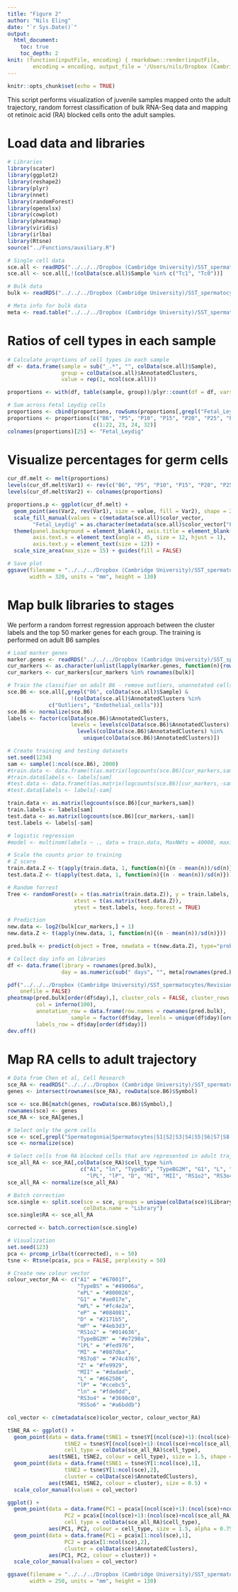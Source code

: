 ```yaml
---
title: "Figure 2"
author: "Nils Eling"
date: "`r Sys.Date()`"
output: 
  html_document:
    toc: true
    toc_depth: 2
knit: (function(inputFile, encoding) { rmarkdown::render(inputFile, 
        encoding = encoding, output_file = '/Users/nils/Dropbox (Cambridge University)/SST_spermatocytes/Analysis/Figures/Fig_2.html') })
---
```


```r
knitr::opts_chunk$set(echo = TRUE)
```

This script performs visualization of juvenile samples mapped onto the adult trajectory, random forrest classification of bulk RNA-Seq data and mapping ot retinoic acid (RA) blocked cells onto the adult samples.

# Load data and libraries

```r
# Libraries
library(scater)
library(ggplot2)
library(reshape2)
library(plyr)
library(nnet)
library(randomForest)
library(openxlsx)
library(cowplot)
library(pheatmap)
library(viridis)
library(irlba)
library(Rtsne)
source("../Functions/auxiliary.R")

# Single cell data
sce.all <- readRDS("../../../Dropbox (Cambridge University)/SST_spermatocytes/Analysis/data/10X_data/SCE_all.rds")
sce.all <- sce.all[,!(colData(sce.all)$Sample %in% c("Tc1", "Tc0"))]

# Bulk data
bulk <- readRDS("../../../Dropbox (Cambridge University)/SST_spermatocytes/Analysis/data/bulk/norm/1st_wave_bulk_norm_reverse-stranded.rds")

# Meta info for bulk data
meta <- read.table("../../../Dropbox (Cambridge University)/SST_spermatocytes/Analysis/Figures/Tables/BulkSamples_stats.txt", sep = "\t")
```

# Ratios of cell types in each sample

```r
# Calculate proprtions of cell types in each sample
df <- data.frame(sample = sub("_.*", "", colData(sce.all)$Sample),
                 group = colData(sce.all)$AnnotatedClusters,
                 value = rep(1, ncol(sce.all)))

proportions <- with(df, table(sample, group))/plyr::count(df = df, vars = "sample")$freq

# Sum across Fetal Leydig cells
proportions <- cbind(proportions, rowSums(proportions[,grepl("Fetal_Leydig", colnames(proportions))]))
proportions <- proportions[c("B6", "P5", "P10", "P15", "P20", "P25", "P30", "P35"),
                           c(1:22, 23, 24, 32)]
colnames(proportions)[25] <- "Fetal_Leydig" 
```

# Visualize percentages for germ cells

```r
cur_df.melt <- melt(proportions)
levels(cur_df.melt$Var1) <- rev(c("B6", "P5", "P10", "P15", "P20", "P25", "P30", "P35"))
levels(cur_df.melt$Var2) <- colnames(proportions)

proportions.p <- ggplot(cur_df.melt) + 
  geom_point(aes(Var2, rev(Var1), size = value, fill = Var2), shape = 22) +
  scale_fill_manual(values = c(metadata(sce.all)$color_vector,
        "Fetal_Leydig" = as.character(metadata(sce.all)$color_vector["Fetal_Leydig_1"]))) + 
  theme(panel.background = element_blank(), axis.title = element_blank(),
        axis.text.x = element_text(angle = 45, size = 12, hjust = 1),
        axis.text.y = element_text(size = 12)) +
  scale_size_area(max_size = 15) + guides(fill = FALSE)

# Save plot
ggsave(filename = "../../../Dropbox (Cambridge University)/SST_spermatocytes/Revisions/Results/New_figures/Fig_2/Fig_2_proportions.pdf", proportions.p,
       width = 320, units = "mm", height = 130)
```


# Map bulk libraries to stages

We perform a random forrest regression approach between the cluster labels 
and the top 50 marker genes for each group. The training is performed on adult B6 samples

```r
# Load marker genes
marker.genes <- readRDS("../../../Dropbox (Cambridge University)/SST_spermatocytes/Analysis/10X/Results/Marker_genes/Marker_genes_B6.rds")
cur_markers <- as.character(unlist(lapply(marker.genes, function(n){rownames(n)[1:50]})))
cur_markers <- cur_markers[cur_markers %in% rownames(bulk)]

# Train the classifier on adult B6 - remove outliers, unannotated cells and endothelia cells
sce.B6 <- sce.all[,grepl("B6", colData(sce.all)$Sample) & 
                    !(colData(sce.all)$AnnotatedClusters %in% 
             c("Outliers", "Endothelial_cells"))]
sce.B6 <- normalize(sce.B6)
labels <- factor(colData(sce.B6)$AnnotatedClusters,
                    levels = levels(colData(sce.B6)$AnnotatedClusters)[
                      levels(colData(sce.B6)$AnnotatedClusters) %in%
                        unique(colData(sce.B6)$AnnotatedClusters)])

# Create training and testing datasets
set.seed(1234)
sam <- sample(1:ncol(sce.B6), 2000)
#train.data <- data.frame(t(as.matrix(logcounts(sce.B6)[cur_markers,sam])))
#train.data$labels <- labels[sam] 
#test.data <- data.frame(t(as.matrix(logcounts(sce.B6)[cur_markers,-sam])))
#test.data$labels <- labels[-sam] 

train.data <- as.matrix(logcounts(sce.B6)[cur_markers,sam])
train.labels <- labels[sam] 
test.data <- as.matrix(logcounts(sce.B6)[cur_markers,-sam])
test.labels <- labels[-sam] 

# logistic regression
#model <- multinom(labels ~ ., data = train.data, MaxNWts = 40000, maxit = 1000)

# Scale the counts prior to training
# Z score
train.data.Z <- t(apply(train.data, 1, function(n){(n - mean(n))/sd(n)}))
test.data.Z <- t(apply(test.data, 1, function(n){(n - mean(n))/sd(n)}))

# Random forrest
Tree <- randomForest(x = t(as.matrix(train.data.Z)), y = train.labels, 
                     xtest = t(as.matrix(test.data.Z)), 
                     ytest = test.labels, keep.forest = TRUE)

# Prediction 
new.data <- log2(bulk[cur_markers,] + 1)
new.data.Z <- t(apply(new.data, 1, function(n){(n - mean(n))/sd(n)}))

pred.bulk <- predict(object = Tree, newdata = t(new.data.Z), type="prob")

# Collect day info on libraries
df <- data.frame(library = rownames(pred.bulk),
                 day = as.numeric(sub(" days", "", meta[rownames(pred.bulk),"Age"])))

pdf("../../../Dropbox (Cambridge University)/SST_spermatocytes/Revisions/Results/New_figures/Fig_2/Fig_2_bulkmapping_heatmap.pdf", 
    onefile = FALSE)
pheatmap(pred.bulk[order(df$day),], cluster_cols = FALSE, cluster_rows = FALSE,
         col = inferno(100),
         annotation_row = data.frame(row.names = rownames(pred.bulk),
                    sample = factor(df$day, levels = unique(df$day)[order(unique(df$day))])),
         labels_row = df$day[order(df$day)])
dev.off()

```

# Map RA cells to adult trajectory

```r
# Data from Chen et al, Cell Research
sce_RA <- readRDS("../../../Dropbox (Cambridge University)/SST_spermatocytes/Analysis/data/10X_data/SCE_RA.rds")
genes <- intersect(rownames(sce_RA), rowData(sce.B6)$Symbol)

sce <- sce.B6[match(genes, rowData(sce.B6)$Symbol),]
rownames(sce) <- genes
sce_RA <- sce_RA[genes,]

# Select only the germ cells
sce <- sce[,grepl("Spermatogonia|Spermatocytes|S1|S2|S3|S4|S5|S6|S7|S8|S9", colData(sce)$AnnotatedClusters)]
sce <- normalize(sce)

# Select cells from RA blocked cells that are represented in adult trajectory
sce_all_RA <- sce_RA[,colData(sce_RA)$cell_type %in% 
                       c("A1", "ln", "TypeBS", "TypeBG2M", "G1", "L", "Z", "eP", "mP", "mPL", 
                         "lPL", "lP", "D", "MI", "MII", "RS1o2", "RS3o4", "RS5o6", "RS7o8")]
sce_all_RA <- normalize(sce_all_RA)

# Batch correction
sce.single <- split.sce(sce = sce, groups = unique(colData(sce)$Library), 
                        colData.name = "Library")
sce.single$RA <- sce_all_RA

corrected <- batch.correction(sce.single)

# Visualization
set.seed(123)
pca <- prcomp_irlba(t(corrected), n = 50)
tsne <- Rtsne(pca$x, pca = FALSE, perplexity = 50)

# Create new colour vector
colour_vector_RA <- c("A1" = "#67001f",
                      "TypeBS" = "#49006a",
                      "ePL" = "#800026", 
                      "G1" = "#ae017e",        
                      "mPL" = "#fc4e2a",       
                      "eP" = "#084081",        
                      "D" = "#2171b5",    
                      "mP" = "#4eb3d3",     
                      "RS1o2" = "#014636",  
                      "TypeBG2M" = "#e7298a",
                      "lPL" = "#fed976",      
                      "MI" = "#807dba",       
                      "RS7o8" = "#74c476",    
                      "Z" = "#fe9929",   
                      "MII" = "#dadaeb",     
                      "L" = "#662506",      
                      "lP" = "#ccebc5",      
                      "ln" = "#fde0dd",        
                      "RS3o4" = "#3690c0",      
                      "RS5o6" = "#a6bddb")

col_vector <- c(metadata(sce)$color_vector, colour_vector_RA)

tSNE_RA <- ggplot() +
  geom_point(data = data.frame(tSNE1 = tsne$Y[(ncol(sce)+1):(ncol(sce)+ncol(sce_all_RA)),1],
                  tSNE2 = tsne$Y[(ncol(sce)+1):(ncol(sce)+ncol(sce_all_RA)),2],
                  cell_type = colData(sce_all_RA)$cell_type),
             aes(tSNE1, tSNE2, colour = cell_type), size = 1.5, shape = 8) +
  geom_point(data = data.frame(tSNE1 = tsne$Y[1:ncol(sce),1],
                  tSNE2 = tsne$Y[1:ncol(sce),2],
                  cluster = colData(sce)$AnnotatedClusters),
             aes(tSNE1, tSNE2, colour = cluster), size = 0.5) + 
  scale_color_manual(values = col_vector)

ggplot() +
  geom_point(data = data.frame(PC1 = pca$x[(ncol(sce)+1):(ncol(sce)+ncol(sce_all_RA)),1],
                  PC2 = pca$x[(ncol(sce)+1):(ncol(sce)+ncol(sce_all_RA)),2],
                  cell_type = colData(sce_all_RA)$cell_type),
             aes(PC1, PC2, colour = cell_type, size = 1.5, alpha = 0.75), shape = 8) +
  geom_point(data = data.frame(PC1 = pca$x[1:ncol(sce),1],
                  PC2 = pca$x[1:ncol(sce),2],
                  cluster = colData(sce)$AnnotatedClusters),
             aes(PC1, PC2, colour = cluster)) + 
  scale_color_manual(values = col_vector)

ggsave(filename = "../../../Dropbox (Cambridge University)/SST_spermatocytes/Revisions/Results/New_figures/Fig_2/Fig_2_RA_cells.pdf", tSNE_RA,
       width = 250, units = "mm", height = 130)
```
